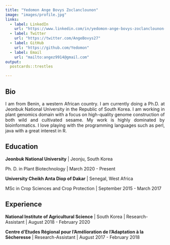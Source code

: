 ```yaml
---
title: "Yedomon Ange Bovys Zoclanclounon"
image: "images/profile.jpg"
links:
  - label: LinkedIn
    url: "https://www.linkedin.com/in/yedomon-ange-bovys-zoclanclounon-660a1755/"
  - label: Twitter
    url: "https://twitter.com/AngeBovys27"
  - label: GitHub
    url: "https://github.com/Yedomon"
  - label: Email
    url: "mailto:angez9914@gmail.com"
output:
  postcards::trestles

---
```


## Bio

<p style="text-align:justify;">I am from Benin, a western African country. I am currently doing a Ph.D. at Jeonbuk National University in the Republic of South Korea. I am working in plant genomics domain with a focus on high-quality genome construction of both wild and cultivated sesame. My work is highly dominated by bioinformatics. I love playing with the programming languages such as perl, java with a great interest in R. </p>


## Education


**Jeonbuk National University** | Jeonju, South Korea

Ph. D. in Plant Biotechnology | March 2020 - Present

**University Cheikh Anta Diop of Dakar** | Senegal, West Africa

MSc in Crop Sciences and Crop Protection | September 2015 - March 2017


## Experience

**National Institute of Agricultural Science** | South Korea | Research-Assistant 
| August 2018 - February 2020

**Centre d’Etudes Régional pour l’Amélioration de l’Adaptation à la Sècheresse** | Research-Assistant 
| August 2017 - February 2018



